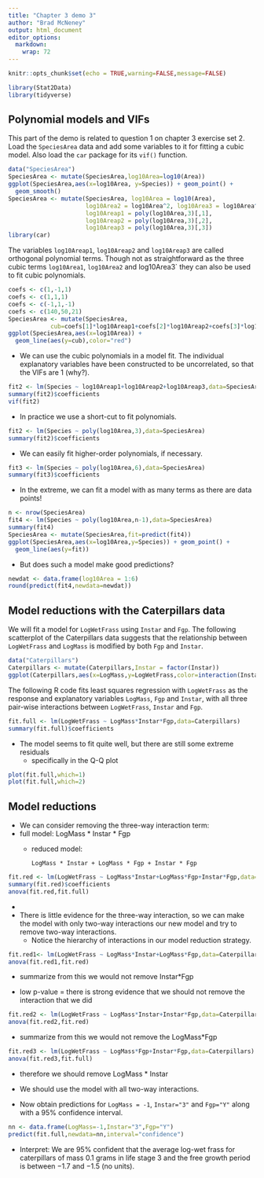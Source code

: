 ```yaml
---
title: "Chapter 3 demo 3"
author: "Brad McNeney"
output: html_document
editor_options: 
  markdown: 
    wrap: 72
---
```


```r
knitr::opts_chunk$set(echo = TRUE,warning=FALSE,message=FALSE)
```

```r
library(Stat2Data)
library(tidyverse)
```

## Polynomial models and VIFs

This part of the demo is related to question 1 on chapter 3 exercise set
2. Load the `SpeciesArea` data and add some variables to it for fitting
a cubic model. Also load the `car` package for its `vif()` function.

```r
data("SpeciesArea")
SpeciesArea <- mutate(SpeciesArea,log10Area=log10(Area))
ggplot(SpeciesArea,aes(x=log10Area, y=Species)) + geom_point() +
  geom_smooth()
SpeciesArea <- mutate(SpeciesArea, log10Area = log10(Area),
                      log10Area2 = log10Area^2, log10Area3 = log10Area^3,
                      log10Areap1 = poly(log10Area,3)[,1],
                      log10Areap2 = poly(log10Area,3)[,2],
                      log10Areap3 = poly(log10Area,3)[,3])
library(car)
```

The variables `log10Areap1`, `log10Areap2` and `log10Areap3` are called
orthogonal polynomial terms. Though not as straightforward as the three
cubic terms `log10Area1`, `log10Area2` and log10Area3\` they can also be
used to fit cubic polynomials.

```r
coefs <- c(1,-1,1)
coefs <- c(1,1,1)
coefs <- c(-1,1,-1)
coefs <- c(140,50,21)
SpeciesArea <- mutate(SpeciesArea,
            cub=coefs[1]*log10Areap1+coefs[2]*log10Areap2+coefs[3]*log10Areap3)
ggplot(SpeciesArea,aes(x=log10Area)) +
  geom_line(aes(y=cub),color="red")
```

-   We can use the cubic polynomials in a model fit. The individual
    explanatory variables have been constructed to be uncorrelated, so
    that the VIFs are 1 (why?).

```r
fit2 <- lm(Species ~ log10Areap1+log10Areap2+log10Areap3,data=SpeciesArea)
summary(fit2)$coefficients
vif(fit2)
```

-   In practice we use a short-cut to fit polynomials.

```r
fit2 <- lm(Species ~ poly(log10Area,3),data=SpeciesArea)
summary(fit2)$coefficients
```

-   We can easily fit higher-order polynomials, if necessary.

```r
fit3 <- lm(Species ~ poly(log10Area,6),data=SpeciesArea)
summary(fit3)$coefficients
```

-   In the extreme, we can fit a model with as many terms as there are
    data points!

```r
n <- nrow(SpeciesArea)
fit4 <- lm(Species ~ poly(log10Area,n-1),data=SpeciesArea)
summary(fit4)
SpeciesArea <- mutate(SpeciesArea,fit=predict(fit4))
ggplot(SpeciesArea,aes(x=log10Area,y=Species)) + geom_point() +
  geom_line(aes(y=fit))
```

-   But does such a model make good predictions?

```r
newdat <- data.frame(log10Area = 1:6)
round(predict(fit4,newdata=newdat))
```

## Model reductions with the Caterpillars data

We will fit a model for `LogWetFrass` using `Instar` and `Fgp`. The
following scatterplot of the Caterpillars data suggests that the
relationship between `LogWetFrass` and `LogMass` is modified by both
`Fgp` and `Instar`.

```r
data("Caterpillars")
Caterpillars <- mutate(Caterpillars,Instar = factor(Instar))
ggplot(Caterpillars,aes(x=LogMass,y=LogWetFrass,color=interaction(Instar,Fgp)))  +  geom_point() + geom_smooth(method="lm")
```

The following R code fits least squares regression with `LogWetFrass` as
the response and explanatory variables `LogMass`, `Fgp` and `Instar`,
with all three pair-wise interactions between `LogWetFrass`, `Instar`
and `Fgp`.

```r
fit.full <- lm(LogWetFrass ~ LogMass*Instar*Fgp,data=Caterpillars)
summary(fit.full)$coefficients
```

-   The model seems to fit quite well, but there are still some extreme
    residuals
    -   specifically in the Q-Q plot

```r
plot(fit.full,which=1)
plot(fit.full,which=2)
```

## Model reductions

-   We can consider removing the three-way interaction term:
-   full model: LogMass \* Instar \* Fgp
    -   reduced model:

        ```         
        LogMass * Instar + LogMass * Fgp + Instar * Fgp
        ```

```r
fit.red <- lm(LogWetFrass ~ LogMass*Instar+LogMass*Fgp+Instar*Fgp,data=Caterpillars)
summary(fit.red)$coefficients
anova(fit.red,fit.full)
```

-   
-   There is little evidence for the three-way interaction, so we can
    make the model with only two-way interactions our new model and try
    to remove two-way interactions.
    -   Notice the hierarchy of interactions in our model reduction
        strategy.

```r
fit.red1<- lm(LogWetFrass ~ LogMass*Instar+LogMass*Fgp,data=Caterpillars)
anova(fit.red1,fit.red)
```

-   summarize from this we would not remove Instar\*Fgp

-   low p-value = there is strong evidence that we should not remove the
    interaction that we did

```r
fit.red2 <- lm(LogWetFrass ~ LogMass*Instar+Instar*Fgp,data=Caterpillars)
anova(fit.red2,fit.red)
```

-   summarize from this we would not remove the LogMass\*Fgp

```r
fit.red3 <- lm(LogWetFrass ~ LogMass*Fgp+Instar*Fgp,data=Caterpillars)
anova(fit.red3,fit.full)
```

-   therefore we should remove LogMass \* Instar

-   We should use the model with all two-way interactions.

-   Now obtain predictions for `LogMass = -1`, `Instar="3"` and
    `Fgp="Y"` along with a 95% confidence interval.

```r
nn <- data.frame(LogMass=-1,Instar="3",Fgp="Y")
predict(fit.full,newdata=nn,interval="confidence")
```

-   Interpret: We are 95% confident that the average log-wet frass for
    caterpillars of mass 0.1 grams in life stage 3 and the free growth
    period is between $-1.7$ and $-1.5$ (no units).
